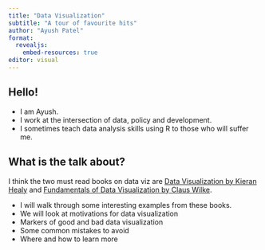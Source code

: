 ```yaml
---
title: "Data Visualization"
subtitle: "A tour of favourite hits"
author: "Ayush Patel"
format: 
  revealjs:
    embed-resources: true
editor: visual
---
```


## Hello!

:::{.incremental}
- I am Ayush.
- I work at the intersection of data, policy and development.
- I sometimes teach data analysis skills using R to those who will suffer me.
:::

## What is the talk about?

I think the two must read books on data viz are [Data Visualization by Kieran Healy](https://socviz.co/) and [Fundamentals of Data Visualization by Claus Wilke](https://clauswilke.com/dataviz/).

:::{.incremental}
- I will walk through some interesting examples from these books.
- We will look at motivations for data visualization
- Markers of good and bad data visualization
- Some common mistakes to avoid
- Where and how to learn more
:::

## 